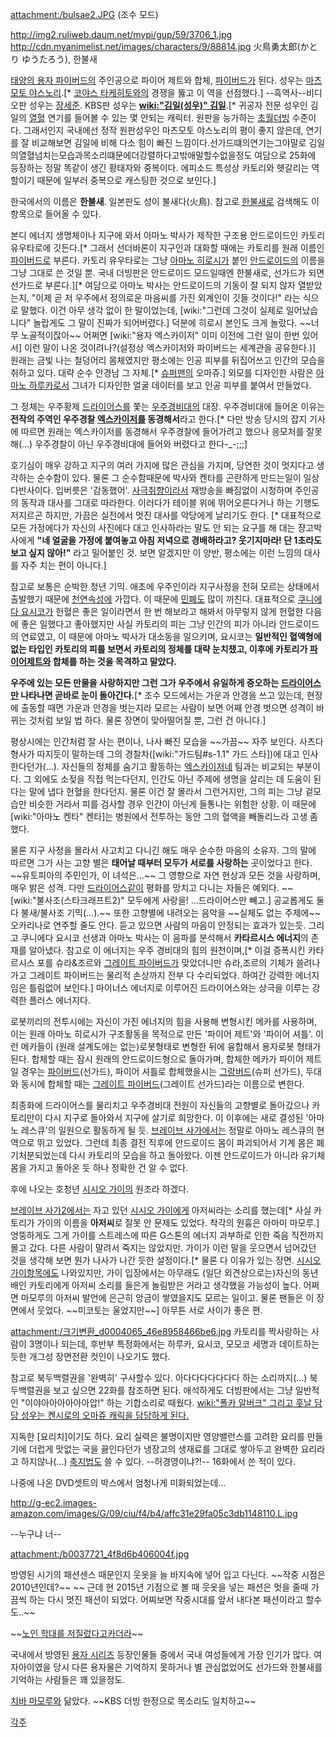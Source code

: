 attachment:/bulsae2.JPG
(조수 모드)

http://img2.ruliweb.daum.net/mypi/gup/59/3706_1.jpg
http://cdn.myanimelist.net/images/characters/9/88814.jpg
火鳥勇太郎(かとり ゆうたろう), 한불새

[[태양의 용자 파이버드]]의 주인공으로 파이어 제트와 합체, [[파이버드]]가 된다. 
성우는 [[마츠모토 야스노리]].[* [[코야스 타케히토]]와의 경쟁을 뚫고 이 역을 선점했다.] --흑역사--비디오판 성우는 [[장세준]]. KBS판 성우는 '''[[wiki:"김일(성우)" 김일]]'''.[* 귀공자 전문 성우인 김일의 [[열혈]] 연기를 들어볼 수 있는 몇 안되는 캐릭터. 원판을 능가하는 [[초월더빙]] 수준이다. 그래서인지 국내에선 정작 원판성우인 마츠모토 야스노리의 평이 좋지 않은데, 연기를 잘 비교해보면 김일에 비해 다소 힘이 빠진 느낌이다.선가드떄의연기는그야말로 김일의열혈넘치는모습과목소리떄문에더강렬하다고밖애말할수없을정도 여담으로 25화에 등장하는 정말 똑같이 생긴 황태자와 중복이다. 에피소드 특성상 카토리와 헷갈리는 역할이기 때문에 일부러 중복으로 캐스팅한 것으로 보인다.]

한국에서의 이름은 '''한불새'''. 일본판도 성이 불새다(火鳥). 참고로 [[한불새]]로 검색해도 이 항목으로 들어올 수 있다.

본디 에너지 생명체이나 지구에 와서 아마노 박사가 제작한 구조용 안드로이드인 카토리 유우타로에 깃든다.[* 그래서 선더바론이 지구인과 대화할 때에는 카토리를 원래 이름인 [[파이버드]]로 부른다. 카토리 유우타로는 그냥 [[아마노 히로시]]가 붙인 [[안드로이드]]의 이름을 그냥 그대로 쓴 것일 뿐. 국내 더빙판은 안드로이드 모드일때엔 한불새로, 선가드가 되면 선가드로 부른다.][* 여담으로 아마노 박사는 안드로이드의 기동이 잘 되지 않자 열받았는지, "이제 곧 저 우주에서 정의로운 마음씨를 가진 외계인이 깃들 것이다!" 라는 식으로 말했다. 이건 아무 생각 없이 한 말이었는데, [wiki:"그런데 그것이 실제로 일어났습니다" 놀랍게도 그 말이 진짜가 되어버렸다.] 덕분에 히로시 본인도 크게 놀랐다. ~~너무 노골적이잖아~~ 어쩌면 [wiki:"용자 엑스카이저" 이미 이전에 그런 일이 한번 있어서] 이런 말이 나온 것이려나?(설정상 엑스카이저와 파이버드는 세계관을 공유한다.)] 원래는 금빛 나는 철덩어리 몸체였지만 평소에는 인공 피부를 뒤집어쓰고 인간의 모습을 취하고 있다. 대략 순수 안경남 그 자체.[* [[슈퍼맨]]의 오마쥬.] 외모를 디자인한 사람은 [[아마노 하루카]]로서 그녀가 디자인한 얼굴 데이터를 보고 인공 피부를 붙여서 만들었다.

그 정체는 우주황제 [[드라이어스]]를 쫓는 [[우주경비대]]의 대장. 우주경비대에 들어온 이유는 '''전작의 주역인 우주경찰 [[엑스카이저]]를 동경해서'''라고 한다.[* 다만 방송 당시의 잡지 기사에 따르면 원래는 엑스카이저를 동경해서 우주경찰에 들어가려고 했으나 응모처를 잘못해(…) 우주경찰이 아닌 우주경비대에 들어와 버렸다고 한다-_-;;;] 

호기심이 매우 강하고 지구의 여러 가지에 많은 관심을 가지며, 당연한 것이 멋지다고 생각하는 순수함이 있다. 물론 그 순수함때문에 박사와 켄타를 곤란하게 만드는일이 일상다반사이다. 입버릇은 '감동했어'. [[사극]]취향이라서 재방송을 빠짐없이 시청하며 주인공의 동작과 대사를 그대로 따라한다. 이러다가 테이블 위에 뛰어오른다거나 하는 기행도 저지르곤 하지만, 가끔은 실전에서 멋진 대사를 악당에게 날리기도 한다. [* 대표적으로 모든 가정에다가 자신의 사진에다 대고 인사하라는 말도 안 되는 요구를 해 대는 쟝고박사에게 '''"네 얼굴을 가정에 붙여놓고 아침 저녁으로 경배하라고? 웃기지마라! 단 1초라도 보고 싶지 않아!"''' 라고 밀어붙인 것. 보면 알겠지만 이 양반, 평소에는 이런 느낌의 대사를 자주 치는 편이 아니다.]

참고로 보통은 순박한 청년 기믹. 애초에 우주인이라 지구사정을 전혀 모르는 상태에서 출발했기 때문에 [[천연]]속성에 가깝다. 이 때문에 [[민폐]]도 많이 끼친다. 대표적으로 [[쿠니에다 요시코]]가 헌혈은 좋은 일이라면서 한 번 해보라고 해봐서 아무렇지 않게 헌혈한 다음에 좋은 일했다고 좋아했지만 사실 카토리의 피는 그냥 인간의 피가 아니라 안드로이드의 연료였고, 이 때문에 아마노 박사가 대소동을 일으키며, 요시코는 '''일반적인 혈액형에 없는 타입인 카토리의 피를 보면서 카토리의 정체를 대략 눈치챘고, 이후에 카토리가 [[파이버드|파이어제트]]와 합체를 하는 것을 목격하고 말았다.'''

'''우주에 있는 모든 만물을 사랑하지만 그런 그가 우주에서 유일하게 증오하는 [[드라이어스]]만 나타나면 곧바로 눈이 돌아간다.'''[* 조수 모드에서는 가운과 안경을 쓰고 있는데, 현장에 출동할 때면 가운과 안경을 벗는지라 모르는 사람이 보면 어째 안경 벗으면 성격이 바뀌는 것처럼 보일 법 하다. 물론 장면이 맞아떨어질 뿐, 그런 건 아니다.]

평상시에는 인간처럼 잘 사는 편이나, 나사 빠진 모습을 ~~가끔~~ 자주 보인다. 사츠다 형사가 따지듯이 말하는데 그의 경찰차([wiki:"가드팀#s-1.1" 가드 스타])에 대고 인사한다던가(…). 자신들의 정체를 숨기고 활동하는 [[엑스카이저]]네 팀과는 비교되는 부분이다. 그 외에도 소젖을 직접 먹는다던지, 인간도 아닌 주제에 생명을 살리는 데 도움이 된다는 말에 냅다 헌혈을 한다던지. 물론 이건 잘 몰라서 그런거지만, 그의 피는 그냥 겉모습만 비슷한 거라서 피를 검사할 경우 인간이 아닌게 들통나는 위험한 상황. 이 때문에 [wiki:"아마노 켄타" 켄타]는 병원에서 전투하는 동안 그의 혈액을 빼돌리느라 고생 좀 했다.

물론 지구 사정을 몰라서 사고치고 다니긴 해도 매우 순수한 마음의 소유자. 그의 말에 따르면 그가 사는 고향 별은 '''태어날 때부터 모두가 서로를 사랑하는''' 곳이었다고 한다. ~~유토피아의 주민인가, 이 녀석은…~~ 그 영향으로 자연 현상과 모든 것을 사랑하며, 매우 밝은 성격. 다만 [[드라이어스]]같이 평화를 망치고 다니는 자들은 예외다. ~~[wiki:"불사조(스타크래프트2)" 모두에게 사랑을! …드라이어스만 빼고.] 공교롭게도 둘다 불새/불사조 기믹(…).~~ 또한 고향별에 내려오는 음악을 ~~실체도 없는 주제에~~ 오카리나로 연주할 줄도 안다. 듣고 있으면 사람의 마음이 안정되는 효과가 있는듯. 그리고 쿠니에다 요시코 선생과 아마노 박사는 이 음파를 분석해서 '''카타르시스 에너지'''의 존재를 알아냈다. 참고로 이 에너지는 우주 경비대의 힘의 원천이며,[* 이걸 증폭시킨 카타르시스 포를 슈라&조르와 [[그레이트 파이버드]]가 맞았더니만 슈라,조르의 기체가 쓸려나가고 그레이트 파이버드는 물리적 손상까지 전부 다 수리되었다. 하여간 강력한 에너지임은 틀림없어 보인다.] 마이너스 에너지로 이루어진 드라이어스와는 상극을 이루는 강력한 플러스 에너지다.

로봇끼리의 전투시에는 자신이 가진 에너지의 힘을 사용해 변형시킨 메카를 사용하며, 이는 원래 아마노 히로시가 구조활동을 목적으로 만든 '파이어 제트'와 '파이어 셔틀'. 이런 메카들이 (원래 설계도에는 없는)로봇형태로 변형한 뒤에 융합해서 용자로봇 형태가 된다. 합체할 때는 잠시 원래의 안드로이드형으로 돌아가며, 합체한 메카가 파이어 제트일 경우는 [[파이버드]](선가드), 파이어 셔틀로 합체했을시는 [[그랑버드]](슈퍼 선가드), 두대와 동시에 합체할 때는 [[그레이트 파이버드]](그레이트 선가드)라는 이름으로 변한다.

최종화에 드라이어스를 물리치고 우주경비대 전원이 자신들의 고향별로 돌아갔으나 카토리만이 다시 지구로 돌아와서 지구에 살기로 희망한다. 이 이후에는 새로 결성된 '아마노 레스큐'의 일원으로 활동하게 될 듯. [[브레이브 사가]]에서는 정말로 아마노 레스큐의 현역으로 뛰고 있었다. 그런데 최종 결전 직후에 안드로이드 몸이 파괴되어서 기계 몸은 폐기처분되었는데 다시 카토리의 모습을 하고 돌아왔다. 이젠 안드로이드가 아니라 유기체 몸을 가지고 돌아온 듯 하나 정확한 건 알 수 없다.

후에 나오는 호청년 [[시시오 가이]]의 원조라 하겠다.

[[브레이브 사가2]]에서는 자고 있던 [[시시오 가이]]에게 아저씨라는 소리를 했는데[* 사실 카토리가 가이의 이름을 '''아저씨'''로 잘못 안 문제도 있었다. 착각의 원흉은 아마미 마모루.] 엉뚱하게도 그게 가이를 스트레스에 따른 G스톤의 에너지 과부하로 인한 죽음 직전까지 몰고 갔다. 다른 사람이 말려서 죽지는 않았지만. 가이가 이런 말을 웃으면서 넘어갔던 것을 생각해 보면 뭔가 나사가 나간 듯한 설정이다.[* 물론 다 이유가 있는 장면. [[시시오 가이]]항목에도 나와있지만, 가이 입장에서는 아무래도 (일단 외견상으로는)자신의 동년배인 카토리에게 아저씨 소리를 들은게 놀림받은 거라고 생각했을 가능성이 높다. 어쩌면 마모루의 아저씨 발언에 은근히 앙금이 쌓였을지도 모르는 일이고. 물론 팬들은 이 장면에서 웃었다. ~~미코토는 울었지만~~] 아무튼 서로 사이가 좋은 편.

attachment:/크기변환_d0004065_46e8958466be6.jpg
카토리를 짝사랑하는 사람이 3명이나 되는데, 후반부 특정화에서는 하루카, 요시코, 모모코 세명과 데이트하는듯한 개그성 장면전환 컷인이 나오기도 했다.

참고로 북두백렬권을 '완벽히' 구사할수 있다. 아다다다다다다다 하는 소리까지(…) 북두백렬권을 보고 싶으면 22화를 참조하면 된다. 애석하게도 더빙판에서는 그냥 일반적인 "이야아아아아아아압!" 하는 기합소리로 때웠다. [[wiki:"폴카 알버크" 그리고 훗날 담당 성우는 켄시로의 오마쥬 캐릭을 담당하게 된다.]]

지독한 [요리치]이기도 하다. 요리 실력은 불명이지만 영양밸런스를 고려한 요리를 만들기에 더럽게 맛없는 국을 끓인다던가 냉장고의 생재료를 그대로 쌓아두고 완벽한 요리라고 하지않나(...)
[[축지법]]도 쓸 수 있다. --허경영이냐?!-- 16화에서 쓴 적이 있다.

나중에 나온 DVD셋트의 박스에서 엄청나게 미화되었는데…

http://g-ec2.images-amazon.com/images/G/09/ciu/f4/b4/affc31e29fa05c3db1148110.L.jpg

--누구냐 너--

attachment:/b0037721_4f8d6b406004f.jpg

방영된 시기의 패션센스 때문인지 웃옷을 늘 바지속에 넣어 입고 다닌다. ~~작중 시점은 2010년인데?~~
~~ 근데 현 2015년 기점으로 볼 때 웃옷을 넣는 패션은 멋을 줄때 가끔씩 하는 다시 멋진 패션이 되었다. 어찌보면 작중시대를 앞서 내다본 패션이라고 할수도..~~

~~[http://bbs2.ruliweb.daum.net/gaia/do/ruliweb/family/230/read?bbsId=G005&itemId=75&articleId=6850425 노인 학대를 저질렀다고카더라]~~

국내에서 방영된 [[용자 시리즈]] 등장인물들 중에서 국내 여성들에게 가장 인기가 많다. 여자아이였을 당시 다른 용자물은 기억하지 못하거나 별 관심없었어도 선가드와 한불새를 기억하는 사람들은 꽤 있을정도.

[[치바 마모루]]와 닮았다. ~~KBS 더빙 한정으로 목소리도 일치하고~~

[[각주]]
